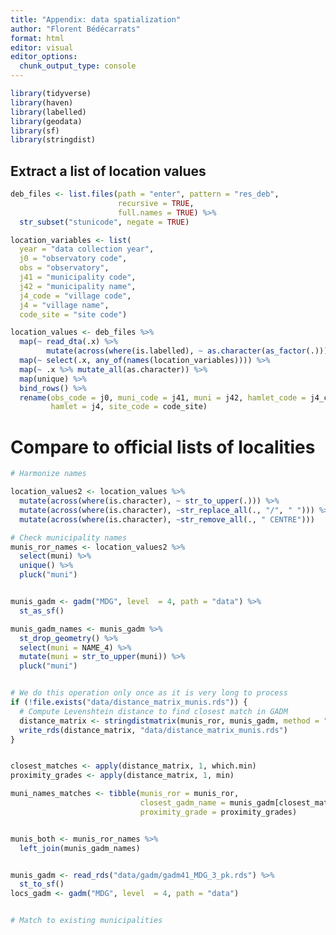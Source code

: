 ```yaml
---
title: "Appendix: data spatialization"
author: "Florent Bédécarrats"
format: html
editor: visual
editor_options: 
  chunk_output_type: console
---
```


```r
library(tidyverse)
library(haven)
library(labelled)
library(geodata)
library(sf)
library(stringdist)
```


## Extract a list of location values

```r
deb_files <- list.files(path = "enter", pattern = "res_deb", 
                        recursive = TRUE, 
                        full.names = TRUE) %>%
  str_subset("stunicode", negate = TRUE) 

location_variables <- list(
  year = "data collection year",
  j0 = "observatory code",
  obs = "observatory",
  j41 = "municipality code",
  j42 = "municipality name",
  j4_code = "village code",
  j4 = "village name",
  code_site = "site code")

location_values <- deb_files %>%
  map(~ read_dta(.x) %>%
        mutate(across(where(is.labelled), ~ as.character(as_factor(.))))) %>%
  map(~ select(.x, any_of(names(location_variables)))) %>%
  map(~ .x %>% mutate_all(as.character)) %>%
  map(unique) %>%
  bind_rows() %>%
  rename(obs_code = j0, muni_code = j41, muni = j42, hamlet_code = j4_code,
         hamlet = j4, site_code = code_site)
```


# Compare to official lists of localities


```r


# Harmonize names

location_values2 <- location_values %>%
  mutate(across(where(is.character), ~ str_to_upper(.))) %>%
  mutate(across(where(is.character), ~str_replace_all(., "/", " "))) %>%
  mutate(across(where(is.character), ~str_remove_all(., " CENTRE")))

# Check municipality names
munis_ror_names <- location_values2 %>%
  select(muni) %>%
  unique() %>%
  pluck("muni")


munis_gadm <- gadm("MDG", level  = 4, path = "data") %>%
  st_as_sf()

munis_gadm_names <- munis_gadm %>%
  st_drop_geometry() %>%
  select(muni = NAME_4) %>%
  mutate(muni = str_to_upper(muni)) %>%
  pluck("muni")


# We do this operation only once as it is very long to process
if (!file.exists("data/distance_matrix_munis.rds")) {
  # Compute Levenshtein distance to find closest match in GADM
  distance_matrix <- stringdistmatrix(munis_ror, munis_gadm, method = "lv")
  write_rds(distance_matrix, "data/distance_matrix_munis.rds")
}


closest_matches <- apply(distance_matrix, 1, which.min)
proximity_grades <- apply(distance_matrix, 1, min)

muni_names_matches <- tibble(munis_ror = munis_ror,
                             closest_gadm_name = munis_gadm[closest_matches],
                             proximity_grade = proximity_grades)


munis_both <- munis_ror_names %>%
  left_join(munis_gadm_names)


munis_gadm <- read_rds("data/gadm/gadm41_MDG_3_pk.rds") %>%
  st_to_sf()
locs_gadm <- gadm("MDG", level  = 4, path = "data")


# Match to existing municipalities
```


